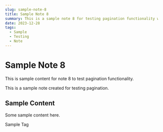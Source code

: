 ```yaml
---
slug: sample-note-8
title: Sample Note 8
summary: This is a sample note 8 for testing pagination functionality with multiple posts.
date: 2023-12-28
tags:
  - Sample
  - Testing
  - Note
---
```


# Sample Note 8

This is sample content for note 8 to test pagination functionality.

<Callout type="info" title="Sample Note">
This is a sample note created for testing pagination.
</Callout>

## Sample Content

Some sample content here.

<Pill variant="default">Sample Tag</Pill>
